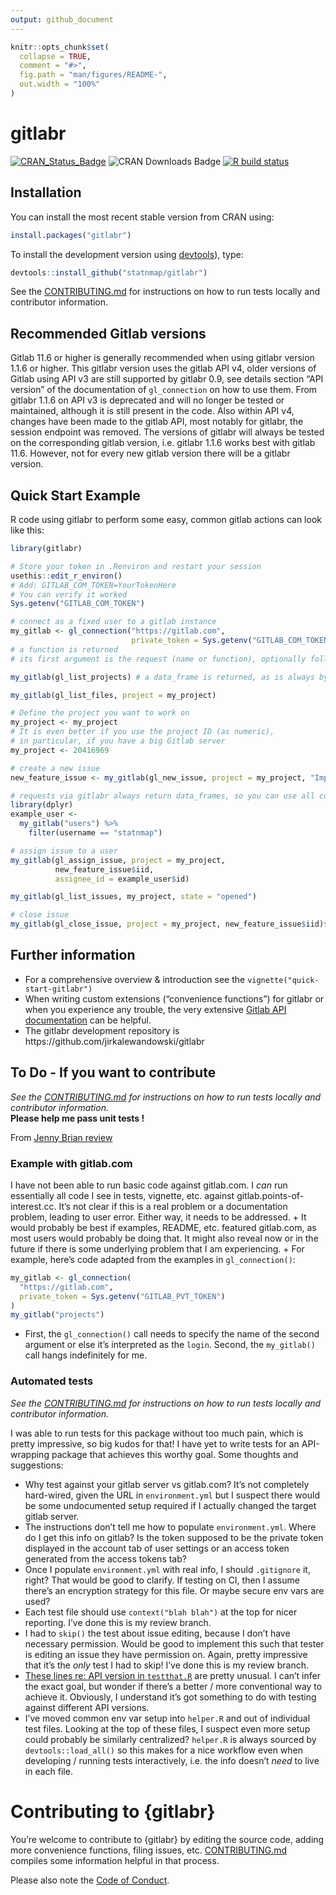 ```yaml
---
output: github_document
---
```


<!-- README.md is generated from README.Rmd. Please edit that file -->

```r
knitr::opts_chunk$set(
  collapse = TRUE,
  comment = "#>",
  fig.path = "man/figures/README-",
  out.width = "100%"
)
```

# gitlabr

<!-- badges: start -->
[![CRAN\_Status\_Badge](https://www.r-pkg.org/badges/version/gitlabr)](https://cran.r-project.org/package=gitlabr)
![CRAN\ Downloads\ Badge](https://cranlogs.r-pkg.org/badges/gitlabr)
[![R build status](https://github.com/statnmap/gitlabr/workflows/R-CMD-check/badge.svg)](https://github.com/statnmap/gitlabr/actions)
<!-- badges: end -->


## Installation

You can install the most recent stable version from CRAN using:

```r
install.packages("gitlabr")
```

To install the development version using [devtools](https://cran.r-project.org/package=devtools)), type:
```r
devtools::install_github("statnmap/gitlabr")
```

See the [CONTRIBUTING.md](CONTRIBUTING.md) for instructions on how to run tests locally and contributor information.

## Recommended Gitlab versions

Gitlab 11.6 or higher is generally recommended when using gitlabr version 1.1.6 or higher. This gitlabr version uses the gitlab API v4, older versions of Gitlab using API v3 are still supported by gitlabr 0.9, see details section "API version" of the documentation of `gl_connection` on how to use them. From gitlabr 1.1.6 on API v3 is deprecated and will no longer be tested or maintained, although it is still present in the code. Also within API v4, changes have been made to the gitlab API, most notably for gitlabr, the session endpoint was removed. The versions of gitlabr will always be tested on the corresponding gitlab version, i.e. gitlabr 1.1.6 works best with gitlab 11.6. However, not for every new gitlab version there will be a gitlabr version.

## Quick Start Example

R code using gitlabr to perform some easy, common gitlab actions can look like this:

```r
library(gitlabr)

# Store your token in .Renviron and restart your session
usethis::edit_r_environ()
# Add: GITLAB_COM_TOKEN=YourTokenHere
# You can verify it worked
Sys.getenv("GITLAB_COM_TOKEN")

# connect as a fixed user to a gitlab instance
my_gitlab <- gl_connection("https://gitlab.com",
                           private_token = Sys.getenv("GITLAB_COM_TOKEN"))
# a function is returned
# its first argument is the request (name or function), optionally followed by parameters

my_gitlab(gl_list_projects) # a data_frame is returned, as is always by gitlabr functions

my_gitlab(gl_list_files, project = my_project)

# Define the project you want to work on
my_project <- my_project
# It is even better if you use the project ID (as numeric),
# in particular, if you have a big Gitlab server
my_project <- 20416969

# create a new issue
new_feature_issue <- my_gitlab(gl_new_issue, project = my_project, "Implement new feature")

# requests via gitlabr always return data_frames, so you can use all common manipulations
library(dplyr)
example_user <-
  my_gitlab("users") %>%
    filter(username == "statnmap")

# assign issue to a user
my_gitlab(gl_assign_issue, project = my_project,
          new_feature_issue$iid,
          assignee_id = example_user$id)

my_gitlab(gl_list_issues, my_project, state = "opened")

# close issue
my_gitlab(gl_close_issue, project = my_project, new_feature_issue$iid)$state
```

## Further information

- For a comprehensive overview & introduction see the `vignette("quick-start-gitlabr")`
- When writing custom extensions ("convenience functions") for gitlabr or when you experience any trouble, the very extensive [Gitlab API documentation](http://doc.gitlab.com/ce/api/) can be helpful.
- The gitlabr development repository is https://github.com/jirkalewandowski/gitlabr

## To Do - If you want to contribute

*See the [CONTRIBUTING.md](CONTRIBUTING.md) for instructions on how to run tests locally and contributor information.*  
**Please help me pass unit tests !**

From [Jenny Brian review](https://github.com/jennybc/gitlabr/blob/jenny-review/jenny-review.md)

### Example with gitlab.com

I have not been able to run basic code against gitlab.com. I *can* run essentially all code I see in tests, vignette, etc. against gitlab.points-of-interest.cc. It's not clear if this is a real problem or a documentation problem, leading to user error. Either way, it needs to be addressed.
  + It would probably be best if examples, README, etc. featured gitlab.com, as most users would probably be doing that. It might also reveal now or in the future if there is some underlying problem that I am experiencing.
  + For example, here's code adapted from the examples in `gl_connection()`:
```r
my_gitlab <- gl_connection(
  "https://gitlab.com",
  private_token = Sys.getenv("GITLAB_PVT_TOKEN")
)
my_gitlab("projects")
```

  + First, the `gl_connection()` call needs to specify the name of the second argument or else it's interpreted as the `login`. Second, the `my_gitlab()` call hangs indefinitely for me. 
  
### Automated tests

*See the [CONTRIBUTING.md](CONTRIBUTING.md) for instructions on how to run tests locally and contributor information.*

I was able to run tests for this package without too much pain, which is pretty impressive, so big kudos for that! I have yet to write tests for an API-wrapping package that achieves this worthy goal. Some thoughts and suggestions:

  * Why test against your gitlab server vs gitlab.com? It's not completely hard-wired, given the URL in `environment.yml` but I suspect there would be some undocumented setup required if I actually changed the target gitlab server.
  * The instructions don't tell me how to populate `environment.yml`. Where do I get this info on gitlab? Is the token supposed to be the private token displayed in the account tab of user settings or an access token generated from the access tokens tab?
  * Once I populate `environment.yml` with real info, I should `.gitignore` it, right? That would be good to clarify. If testing on CI, then I assume there's an encryption strategy for this file. Or maybe secure env vars are used?
  * Each test file should use `context("blah blah")` at the top for nicer reporting. I've done this is my review branch.
  * I had to `skip()` the test about issue editing, because I don't have necessary permission. Would be good to implement this such that tester is editing an issue they have permission on. Again, pretty impressive that it's the *only* test I had to skip!  I've done this is my review branch.
  * [These lines re: API version in `testthat.R`](https://github.com/jirkalewandowski/gitlabr/blob/3525479b1316abd2f2122f7778be2c3c4f8b3d06/tests/testthat.R#L4-L14) are pretty unusual. I can't infer the exact goal, but wonder if there's a better / more conventional way to achieve it. Obviously, I understand it's got something to do with testing against different API versions.
  * I've moved common env var setup into `helper.R` and out of individual test files. Looking at the top of these files, I suspect even more setup could probably be similarly centralized? `helper.R` is always sourced by `devtools::load_all()` so this makes for a nice workflow even when developing / running tests interactively, i.e. the info doesn't *need* to live in each file.

# Contributing to {gitlabr}

You're welcome to contribute to {gitlabr} by editing the source code, adding more convenience functions, filing issues, etc. [CONTRIBUTING.md](CONTRIBUTING.md) compiles some information helpful in that process.

Please also note the [Code of Conduct](CONDUCT.md).
